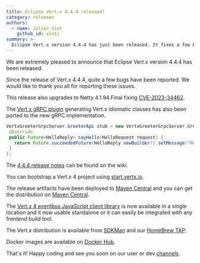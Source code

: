 ```yaml
---
title: Eclipse Vert.x 4.4.4 released!
category: releases
authors:
  - name: Julien Viet
    github_id: vietj
summary: >-
  Eclipse Vert.x version 4.4.4 has just been released. It fixes a few bugs that have been reported by the community
---
```


We are extremely pleased to announce that Eclipse Vert.x version 4.4.4 has been released.

Since the release of Vert.x 4.4.4, quite a few bugs have been reported. We would like to thank you all for reporting these issues.

This release also upgrades to Netty 4.1.94.Final fixing [CVE-2023-34462](https://github.com/netty/netty/security/advisories/GHSA-6mjq-h674-j845).

The [Vert.x gRPC plugin](https://vertx.io/docs/vertx-grpc/java/#_vert_x_grpc_protoc_plugin) generating Vert.x idiomatic classes has also been ported to the new gRPC implementation.

```java
VertxGreeterGrpcServer.GreeterApi stub = new VertxGreeterGrpcServer.GreeterApi() {
 @Override
 public Future<HelloReply> sayHello(HelloRequest request) {
   return Future.succeededFuture(HelloReply.newBuilder().setMessage("Hello " + request.getName()).build());
 }
};
```

The [4.4.4 release notes](https://github.com/vert-x3/wiki/wiki/4.4.4-Release-Notes) can be found on the wiki.

You can bootstrap a Vert.x 4 project using [start.vertx.io](https://start.vertx.io).

The release artifacts have been deployed to [Maven Central](https://search.maven.org/search?q=g:io.vertx%20AND%20v:4.4.4) and
you can get the distribution on [Maven Central](https://repo1.maven.org/maven2/io/vertx/vertx-stack-manager/4.4.4/).

The [Vert.x 4 eventbus JavaScript client library](https://www.npmjs.com/package/@vertx/eventbus-bridge-client.js) is now available
in a single location and it now usable standalone or it can easily be integrated with any frontend build tool.

The Vert.x distribution is available from [SDKMan](https://sdkman.io) and our
[HomeBrew TAP](https://github.com/vertx-distrib/homebrew-tap).

Docker images are available on [Docker Hub](https://hub.docker.com/u/vertx/).

That's it! Happy coding and see you soon on our user or dev [channels](https://vertx.io/channels).
